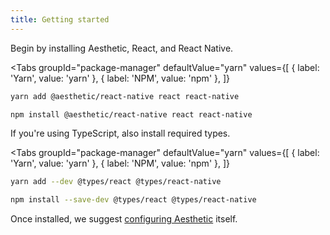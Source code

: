 ```yaml
---
title: Getting started
---
```



Begin by installing Aesthetic, React, and React Native.

<Tabs
  groupId="package-manager"
  defaultValue="yarn"
  values={[
    { label: 'Yarn', value: 'yarn' },
    { label: 'NPM', value: 'npm' },
  ]}
>
  <TabItem value="yarn">

```bash
yarn add @aesthetic/react-native react react-native
```

  </TabItem>
  <TabItem value="npm">

```bash
npm install @aesthetic/react-native react react-native
```

  </TabItem>
</Tabs>

If you're using TypeScript, also install required types.

<Tabs
  groupId="package-manager"
  defaultValue="yarn"
  values={[
    { label: 'Yarn', value: 'yarn' },
    { label: 'NPM', value: 'npm' },
  ]}
>
  <TabItem value="yarn">

```bash
yarn add --dev @types/react @types/react-native
```

  </TabItem>
  <TabItem value="npm">

```bash
npm install --save-dev @types/react @types/react-native
```

  </TabItem>
</Tabs>

Once installed, we suggest [configuring Aesthetic](../dev/css-in-js/configure.md) itself.
